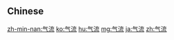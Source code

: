 {{also|氣流}}
==Chinese==
{{zh-see|氣流}}

[[zh-min-nan:气流]]
[[ko:气流]]
[[hu:气流]]
[[mg:气流]]
[[ja:气流]]
[[zh:气流]]